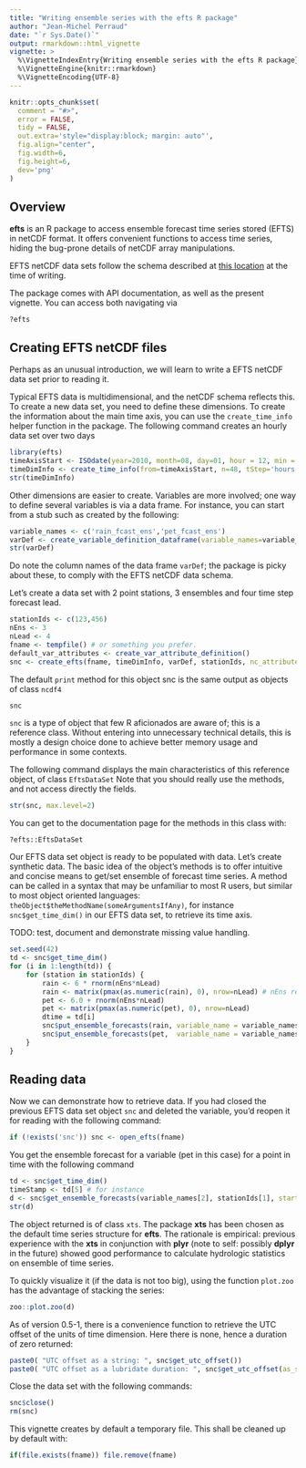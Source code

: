 ```yaml
---
title: "Writing ensemble series with the efts R package"
author: "Jean-Michel Perraud"
date: "`r Sys.Date()`"
output: rmarkdown::html_vignette
vignette: >
  %\VignetteIndexEntry{Writing ensemble series with the efts R package}
  %\VignetteEngine{knitr::rmarkdown}
  %\VignetteEncoding{UTF-8}
---
```


```r
knitr::opts_chunk$set(
  comment = "#>",
  error = FALSE,
  tidy = FALSE,
  out.extra='style="display:block; margin: auto"', 
  fig.align="center", 
  fig.width=6, 
  fig.height=6, 
  dev='png'
)
```

## Overview

**efts** is an R package to access ensemble forecast time series stored (EFTS) in netCDF format. It offers convenient functions to access time series, hiding the bug-prone details of netCDF array manipulations. 

EFTS netCDF data sets follow the schema described at [this location](https://github.com/jmp75/efts/blob/master/docs/netcdf_for_water_forecasting.md) at the time of writing.

The package comes with API documentation, as well as the present vignette. You can access both navigating via

```
?efts
```

## Creating EFTS netCDF files

Perhaps as an unusual introduction, we will learn to write a EFTS netCDF data set prior to reading it.

Typical EFTS data is multidimensional, and the netCDF schema reflects this. To create a new data set, 
you need to define these dimensions. To create the information about the main time axis, you can use the 
`create_time_info` helper function in the package. The following command creates an hourly data set over two days

```r
library(efts)
timeAxisStart <- ISOdate(year=2010, month=08, day=01, hour = 12, min = 0, sec = 0, tz = "UTC")
timeDimInfo <- create_time_info(from=timeAxisStart, n=48, tStep='hours since', tStepDelta=1L)
str(timeDimInfo)
```

Other dimensions are easier to create. Variables are more involved; one way to define several variables is 
via a data frame. For instance, you can start from a stub such as created by the following:

```r
variable_names <- c('rain_fcast_ens','pet_fcast_ens')
varDef <- create_variable_definition_dataframe(variable_names=variable_names, longNames = rep('synthetic data', 2))
str(varDef)
```

Do note the column names of the data frame `varDef`; the package is picky about these, to comply with the EFTS netCDF data schema.

Let's create a data set with 2 point stations, 3 ensembles and four time step forecast lead.

```r
stationIds <- c(123,456)
nEns <- 3
nLead <- 4
fname <- tempfile() # or something you prefer.
default_var_attributes <- create_var_attribute_definition()
snc <- create_efts(fname, timeDimInfo, varDef, stationIds, nc_attributes=default_var_attributes, lead_length=nLead, ensemble_length=nEns)
```

The default `print` method for this object snc is the same output as objects of class `ncdf4`

```r
snc
```

`snc` is a type of object that few R aficionados are aware of; this is a reference class. Without entering 
into unnecessary technical details, this is mostly a design choice done to achieve better memory usage and performance in some contexts. 

The following command displays the main characteristics of this reference object, of class `EftsDataSet`
Note that you should really use the methods, and not access directly the fields.

```r
str(snc, max.level=2)
```

You can get to the documentation page for the methods in this class with:

```
?efts::EftsDataSet
```

Our EFTS data set object is ready to be populated with data. Let's create synthetic data. 
The basic idea of the object's methods is to offer intuitive and concise means to get/set ensemble 
of forecast time series. A method can be called in a syntax that may be unfamiliar to most R users, 
but similar to most object oriented languages: `theObject$theMethodName(someArgumentsIfAny)`, 
for instance `snc$get_time_dim()` in our EFTS data set, to retrieve its time axis.

TODO: test, document and demonstrate missing value handling.

```r
set.seed(42)
td <- snc$get_time_dim()
for (i in 1:length(td)) {
	for (station in stationIds) {
		rain <- 6 * rnorm(nEns*nLead)
		rain <- matrix(pmax(as.numeric(rain), 0), nrow=nLead) # nEns replicates of a forecast of length nLead
		pet <- 6.0 + rnorm(nEns*nLead)
		pet <- matrix(pmax(as.numeric(pet), 0), nrow=nLead)
		dtime = td[i]
		snc$put_ensemble_forecasts(rain, variable_name = variable_names[1], identifier = station, start_time = dtime) 
		snc$put_ensemble_forecasts(pet,  variable_name = variable_names[2], identifier = station, start_time = dtime) 
	}
}
```

## Reading data

Now we can demonstrate how to retrieve data. If you had closed the previous EFTS data set object `snc` and deleted the variable, you'd reopen it for reading with the following command:

```r
if (!exists('snc')) snc <- open_efts(fname)
```

You get the ensemble forecast for a variable (pet in this case) for a point in time with the following command

```r
td <- snc$get_time_dim()
timeStamp <- td[5] # for instance
d <- snc$get_ensemble_forecasts(variable_names[2], stationIds[1], start_time=timeStamp)
str(d)
```

The object returned is of class `xts`. The package **xts** has been chosen as the default time series structure for **efts**. The rationale is empirical: previous experience with the **xts** in conjunction with **plyr** (note to self: possibly **dplyr** in the future) showed good performance to calculate hydrologic statistics on ensemble of time series.

To quickly visualize it (if the data is not too big), using the function `plot.zoo` has the advantage of stacking the series:

```r
zoo::plot.zoo(d)
```

As of version 0.5-1, there is a convenience function to retrieve the UTC offset of the units of time dimension. Here there is none, hence a duration of zero returned:

```r
paste0( "UTC offset as a string: ", snc$get_utc_offset())
paste0( "UTC offset as a lubridate duration: ", snc$get_utc_offset(as_string=FALSE))
```

Close the data set with the following commands:

```r
snc$close()
rm(snc)
```

This vignette creates by default a temporary file. This shall be cleaned up by default with:

```r
if(file.exists(fname)) file.remove(fname)
```
